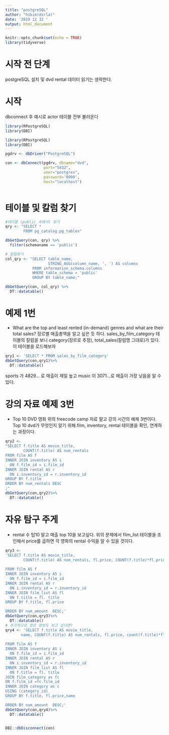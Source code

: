 ---
title: "postgreSQL"
author: "hskim(dsrla)"
date: '2019 12 12 '
output: html_document
---

```{r setup, include=FALSE}
knitr::opts_chunk$set(echo = TRUE)
library(tidyverse)
```
# 시작 전 단계
postgreSQL 설치 및 dvd rental 데이터 읽기는 생략한다.

# 시작
dbconnect 후 예시로 actor 테이블 전부 불러온다
```{r dbconnect}

library(RPostgreSQL)
library(DBI)

library(RPostgreSQL)
library(DBI)

pgdrv <- dbDriver("PostgreSQL")

con <- dbConnect(pgdrv, dbname="dvd", 
                 port="5432", 
                 user="postgres", 
                 password='0000', 
                 host="localhost")



```

# 테이블 및 칼럼 찾기
```{r table and column}
#테이블 (public 속에서) 찾기
qry <- "SELECT *
        FROM pg_catalog.pg_tables"

dbGetQuery(con, qry) %>% 
  filter(schemaname == 'public') 

# 칼럼찾기
col_qry <- "SELECT table_name,
                   STRING_AGG(column_name, ', ') AS columns
            FROM information_schema.columns
            WHERE table_schema = 'public'
            GROUP BY table_name;"

dbGetQuery(con, col_qry) %>% 
  DT::datatable()

```

# 예제 1번
- What are the top and least rented (in-demand) genres and what are their total sales?
 장르별 매출총액을 알고 싶은 듯 하다. sales_by_film_category 테이블의 칼럼을 보니 category(장르로 추정), total_sales(칼럼명 그대로)가 있다. 이 테이블을 로드해보자 

```{r qry1}

qry1 <- 'SELECT * FROM sales_by_film_category'
dbGetQuery(con,qry1)%>%
  DT::datatable()
```
sports 가 4829... 로 매출이 제일 높고 music 이 3071...로 매출이 가장 낮음을 알 수 있다. 

# 강의 자료 예제 3번 

- Top 10 DVD 영화
 위의 freecode camp 자료 말고 강의 시간의 예제 3번이다. Top 10 dvd가 무엇인지 알기 위해.film,  inventory,  rental 테이블을 확인, 연계하는 과정이다.
```{r qry2}
qry2 <- 
"SELECT f.title AS movie_title, 
        COUNT(f.title) AS num_rentals
FROM film AS f
INNER JOIN inventory AS i
  ON f.film_id = i.film_id
INNER JOIN rental AS r
  ON i.inventory_id = r.inventory_id
GROUP BY f.title
ORDER BY num_rentals DESC
;"
dbGetQuery(con,qry2)%>%
  DT::datatable()
```

# 자유 탐구 주게
- rental 수 탑10 말고 매출 top 10을 보고싶다.
위의 문제에서 film_list 테이블을 조인해서 price를 곱하면 각 영화의 rental 수익을 알 수 있을 것이다.
```{r qry3}
qry3 <- 
'SELECT f.title AS movie_title, 
        COUNT(f.title) AS num_rentals, fl.price, COUNT(f.title)*fl.price AS num_amount
		
FROM film AS f
INNER JOIN inventory AS i
  ON f.film_id = i.film_id
INNER JOIN rental AS r
  ON i.inventory_id = r.inventory_id
INNER JOIN film_list AS fl
  ON f.title = fl. title
GROUP BY f.title, fl.price

ORDER BY num_amount  DESC;'
dbGetQuery(con,qry3)%>%
  DT::datatable()
# 추가적으로 장르 정보도 보고 싶다면?
qry4 <- 'SELECT f.title AS movie_title, 
       name, COUNT(f.title) AS num_rentals, fl.price, count(f.title)*fl.price AS num_amount
		
FROM film AS f
INNER JOIN inventory AS i
  ON f.film_id = i.film_id
INNER JOIN rental AS r
  ON i.inventory_id = r.inventory_id
INNER JOIN film_list AS fl
  ON f.title = fl. title
JOIN film_category as fc
ON f.film_id =fc.film_id
INNER JOIN category as c
USING (category_id)
GROUP BY f.title, fl.price,name

ORDER BY num_amount  DESC;'
dbGetQuery(con,qry4)%>%
  DT::datatable()


DBI::dbDisconnect(con)
```

